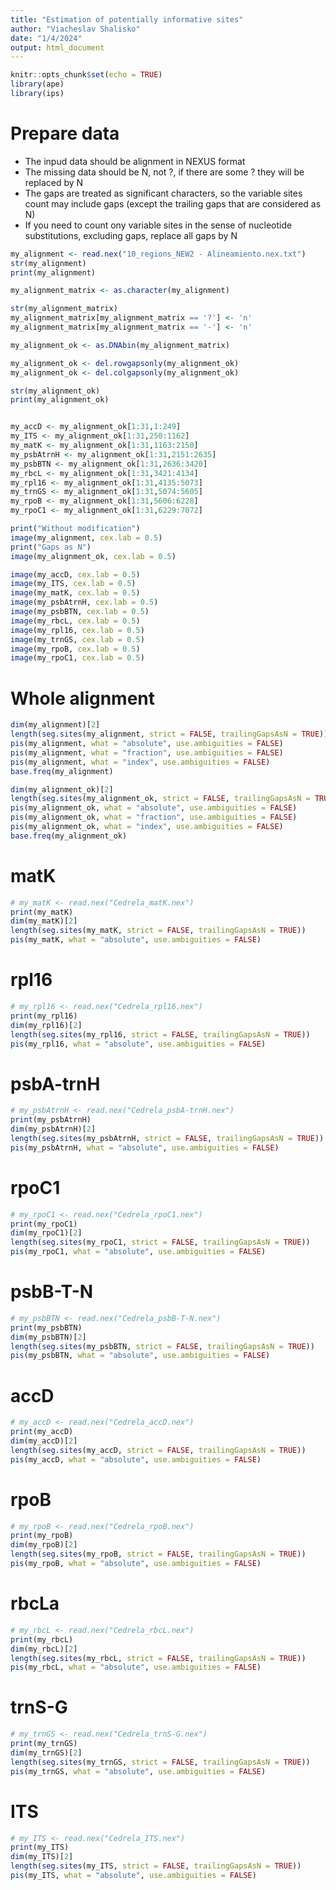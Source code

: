 ---
title: "Estimation of potentially informative sites"
author: "Viacheslav Shalisko"
date: "1/4/2024"
output: html_document
---

```{r setup, include=FALSE}
knitr::opts_chunk$set(echo = TRUE)
library(ape)
library(ips)
```

# Prepare data

* The inpud data should be alignment in NEXUS format
* The missing data should be N, not ?, if there are some ? they will be replaced by N
* The gaps are treated as significant characters, so the variable sites count may include gaps (except the trailing gaps that are considered as N)
* If you need to count ony variable sites in the sense of nucleotide substitutions, excluding gaps, replace all gaps by N



```{r}
my_alignment <- read.nex("10_regions_NEW2 - Alineamiento.nex.txt")
str(my_alignment)
print(my_alignment)

my_alignment_matrix <- as.character(my_alignment)

str(my_alignment_matrix)
my_alignment_matrix[my_alignment_matrix == '?'] <- 'n'
my_alignment_matrix[my_alignment_matrix == '-'] <- 'n'

my_alignment_ok <- as.DNAbin(my_alignment_matrix)

my_alignment_ok <- del.rowgapsonly(my_alignment_ok)
my_alignment_ok <- del.colgapsonly(my_alignment_ok)

str(my_alignment_ok)
print(my_alignment_ok)


my_accD <- my_alignment_ok[1:31,1:249]
my_ITS <- my_alignment_ok[1:31,250:1162]
my_matK <- my_alignment_ok[1:31,1163:2150]
my_psbAtrnH <- my_alignment_ok[1:31,2151:2635]
my_psbBTN <- my_alignment_ok[1:31,2636:3420]
my_rbcL <- my_alignment_ok[1:31,3421:4134]
my_rpl16 <- my_alignment_ok[1:31,4135:5073]
my_trnGS <- my_alignment_ok[1:31,5074:5605]
my_rpoB <- my_alignment_ok[1:31,5606:6228]
my_rpoC1 <- my_alignment_ok[1:31,6229:7072]

```

```{r fig.width=10, fig.height=10}
print("Without modification")
image(my_alignment, cex.lab = 0.5)
print("Gaps as N")
image(my_alignment_ok, cex.lab = 0.5)

image(my_accD, cex.lab = 0.5)
image(my_ITS, cex.lab = 0.5)
image(my_matK, cex.lab = 0.5)
image(my_psbAtrnH, cex.lab = 0.5)
image(my_psbBTN, cex.lab = 0.5)
image(my_rbcL, cex.lab = 0.5)
image(my_rpl16, cex.lab = 0.5)
image(my_trnGS, cex.lab = 0.5)
image(my_rpoB, cex.lab = 0.5)
image(my_rpoC1, cex.lab = 0.5)
```


# Whole alignment

```{r}
dim(my_alignment)[2]
length(seg.sites(my_alignment, strict = FALSE, trailingGapsAsN = TRUE))
pis(my_alignment, what = "absolute", use.ambiguities = FALSE)
pis(my_alignment, what = "fraction", use.ambiguities = FALSE)
pis(my_alignment, what = "index", use.ambiguities = FALSE)
base.freq(my_alignment)

dim(my_alignment_ok)[2]
length(seg.sites(my_alignment_ok, strict = FALSE, trailingGapsAsN = TRUE))
pis(my_alignment_ok, what = "absolute", use.ambiguities = FALSE)
pis(my_alignment_ok, what = "fraction", use.ambiguities = FALSE)
pis(my_alignment_ok, what = "index", use.ambiguities = FALSE)
base.freq(my_alignment_ok)
```

# matK

```{r}
# my_matK <- read.nex("Cedrela_matK.nex")
print(my_matK)
dim(my_matK)[2]
length(seg.sites(my_matK, strict = FALSE, trailingGapsAsN = TRUE))
pis(my_matK, what = "absolute", use.ambiguities = FALSE)
```

# rpl16

```{r}
# my_rpl16 <- read.nex("Cedrela_rpl16.nex")
print(my_rpl16)
dim(my_rpl16)[2]
length(seg.sites(my_rpl16, strict = FALSE, trailingGapsAsN = TRUE))
pis(my_rpl16, what = "absolute", use.ambiguities = FALSE)
```

# psbA-trnH

```{r}
# my_psbAtrnH <- read.nex("Cedrela_psbA-trnH.nex")
print(my_psbAtrnH)
dim(my_psbAtrnH)[2]
length(seg.sites(my_psbAtrnH, strict = FALSE, trailingGapsAsN = TRUE))
pis(my_psbAtrnH, what = "absolute", use.ambiguities = FALSE)
```

# rpoC1

```{r}
# my_rpoC1 <- read.nex("Cedrela_rpoC1.nex")
print(my_rpoC1)
dim(my_rpoC1)[2]
length(seg.sites(my_rpoC1, strict = FALSE, trailingGapsAsN = TRUE))
pis(my_rpoC1, what = "absolute", use.ambiguities = FALSE)
```

# psbB-T-N

```{r}
# my_psbBTN <- read.nex("Cedrela_psbB-T-N.nex")
print(my_psbBTN)
dim(my_psbBTN)[2]
length(seg.sites(my_psbBTN, strict = FALSE, trailingGapsAsN = TRUE))
pis(my_psbBTN, what = "absolute", use.ambiguities = FALSE)
```

# accD

```{r}
# my_accD <- read.nex("Cedrela_accD.nex")
print(my_accD)
dim(my_accD)[2]
length(seg.sites(my_accD, strict = FALSE, trailingGapsAsN = TRUE))
pis(my_accD, what = "absolute", use.ambiguities = FALSE)
```

# rpoB

```{r}
# my_rpoB <- read.nex("Cedrela_rpoB.nex")
print(my_rpoB)
dim(my_rpoB)[2]
length(seg.sites(my_rpoB, strict = FALSE, trailingGapsAsN = TRUE))
pis(my_rpoB, what = "absolute", use.ambiguities = FALSE)
```

# rbcLa

```{r}
# my_rbcL <- read.nex("Cedrela_rbcL.nex")
print(my_rbcL)
dim(my_rbcL)[2]
length(seg.sites(my_rbcL, strict = FALSE, trailingGapsAsN = TRUE))
pis(my_rbcL, what = "absolute", use.ambiguities = FALSE)
```

# trnS-G

```{r}
# my_trnGS <- read.nex("Cedrela_trnS-G.nex")
print(my_trnGS)
dim(my_trnGS)[2]
length(seg.sites(my_trnGS, strict = FALSE, trailingGapsAsN = TRUE))
pis(my_trnGS, what = "absolute", use.ambiguities = FALSE)
```

# ITS

```{r}
# my_ITS <- read.nex("Cedrela_ITS.nex")
print(my_ITS)
dim(my_ITS)[2]
length(seg.sites(my_ITS, strict = FALSE, trailingGapsAsN = TRUE))
pis(my_ITS, what = "absolute", use.ambiguities = FALSE)
```


